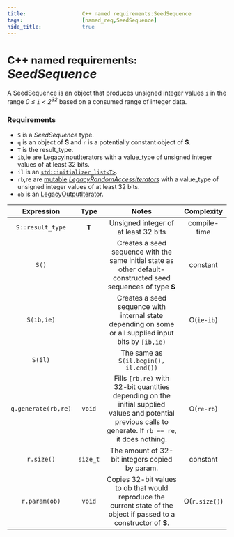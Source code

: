 ```yaml
---
title:                  C++ named requirements:SeedSequence  
tags:                   [named_req,SeedSequence]
hide_title:             true
---
```



# <Since v='cpp11'><small>C++ named requirements:</small> *SeedSequence*</Since>

A SeedSequence is an object that produces unsigned integer values `i` in the range <i>0 ≤ <code>i</code> < 2<sup>32</sup></i> based on a consumed range of integer data.

### Requirements
* `S` is a *SeedSequence* type.
* `q` is an object of **S** and `r` is a potentially constant object of **S**.
* `T` is the result_type.
* `ib`,ie are LegacyInputIterators with a value_type of unsigned integer values of at least 32 bits.
* `il` is an <code><a href="/docs/std/utility/initializer_list">std::initializer_list&lt;T&gt;</a></code>.
* `rb`,re are [mutable](/docs/named_req/LegacyOutputIterator) [*LegacyRandomAccessIterators*](/docs/named_req/LegacyRandomAccessIterators) 
with a value_type of unsigned integer values of at least 32 bits.
* `ob` is an [LegacyOutputIterator](/docs/named_req/LegacyOutputIterator).

| **Expression**      | **Type**    | **Notes**                                                                                                                                                 | **Complexity**  |
|:-------------------:|:-----------:|:---------------------------------------------------------------------------------------------------------------------------------------------------------:|:---------------:|
| `S::result_type`    | **T**       | Unsigned integer of at least 32 bits                                                                                                                      | compile-time    |
| `S()`               |             | Creates a seed sequence with the same initial state as other default-constructed seed sequences of type **S**                                             | constant        |
| `S(ib,ie)`          |             | Creates a seed sequence with internal state depending on some or all supplied input bits by `[ib,ie)`                                                     | O(`ie-ib`)      |
| `S(il)`             |             | The same as `S(il.begin(), il.end())`                                                                                                                     |                 |
| `q.generate(rb,re)` | `void`      | Fills `[rb,re)` with 32-bit quantities depending on the initial supplied values and potential previous calls to generate. If `rb == re`, it does nothing. | O(`re-rb`)      |
| `r.size()`          | `size_t`    | The amount of 32-bit integers copied by param.                                                                                                            | constant        |
| `r.param(ob)`       | `void`      | Copies 32-bit values to ob that would reproduce the current state of the object if passed to a constructor of **S**.                                      | O(`r.size()`)   |